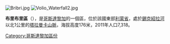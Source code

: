 [[Image:Bribri.jpg|right]]
[[Image:Volio_Waterfall2.jpg|thumb]]

'''布里布里區'''（{{lang-es|Bribri}}），是[[哥斯達黎加|哥斯達黎加]]的一個區，位於該國東部[[利蒙省|利蒙省]]，處於[[錫克紹拉河|錫克紹拉河]]以北1公里的[[塔拉曼卡山脈|塔拉曼卡山脈]]，海拔高度176米，2011年人口7,318。

{{CostaRica-geo-stub}}
[[Category:哥斯達黎加區份|Category:哥斯達黎加區份]]